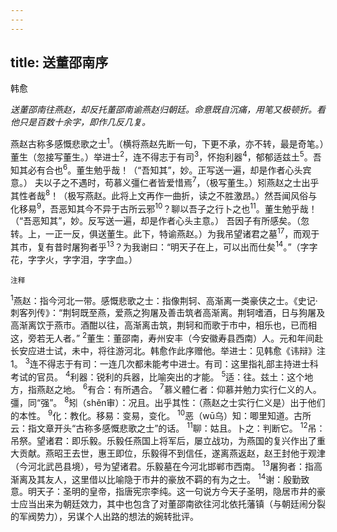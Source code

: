 ```yaml
---
---
---
```

title: 送董邵南序
---



韩愈

*送董邵南往燕赵，却反托董邵南谕燕赵归朝廷。命意既自沉痛，用笔又极顿折。看他只是百数十余字，即作几反几复。*

燕赵古称多感慨悲歌之士<sup>1</sup>。（横将燕赵先断一句，下更不承，亦不转，最是奇笔。）董生（忽接写董生。）举进士<sup>2</sup>，连不得志于有司<sup>3</sup>，怀抱利器<sup>4</sup>，郁郁适兹土<sup>5</sup>。吾知其必有合也<sup>6</sup>。董生勉乎哉！（“吾知其”，妙。正写送一遍，却是作者心头宾意。）
夫以子之不遇时，苟慕义彊仁者皆爱惜焉<sup>7</sup>，（极写董生。）矧燕赵之士出乎其性者哉<sup>8</sup>！（极写燕赵。此将上文再作一曲折，读之不胜激昂。）然吾闻风俗与化移易<sup>9</sup>，吾恶知其今不异于古所云邪<sup>10</sup>？聊以吾子之行卜之也<sup>11</sup>。董生勉乎哉！（“吾恶知其”，妙。反写送一遍，却是作者心头主意。）
吾因子有所感矣。（忽转。上，一正一反，俱送董生。此下，特谕燕赵。）为我吊望诸君之墓<sup>17</sup>，而观于其市，复有昔时屠狗者乎<sup>13</sup>？为我谢曰：“明天子在上，可以出而仕矣<sup>14</sup>。”（字字花，字字火，字字泪，字字血。）

<sup>注释</sup>

<sup>1</sup>燕赵：指今河北一带。感慨悲歌之士：指像荆轲、高渐离一类豪侠之士。《史记·刺客列传》：“荆轲既至燕，爱燕之狗屠及善击筑者高渐离。荆轲嗜酒，日与狗屠及高渐离饮于燕市。酒酣以往，高渐离击筑，荆轲和而歌于市中，相乐也，已而相这，旁若无人者。”
<sup>2</sup>董生：董邵南，寿州安丰（今安徽寿县西南）人。元和年间赴长安应进士试，未中，将往游河北。韩愈作此序赠他。举进士：见韩愈《讳辩》注1。
<sup>3</sup>连不得志于有司：一连几次都未能考中进士。有司：这里指礼部主持进士科考试的官员。
<sup>4</sup>利器：锐利的兵器，比喻突出的才能。
<sup>5</sup>适：往。兹土：这个地方，指燕赵之地。
<sup>6</sup>有合：有所遇合。
<sup>7</sup>慕义體仁者：仰慕并勉力实行仁义的人。彊，同“强”。
<sup>8</sup>矧（shěn审）：况且。出乎其性：（燕赵之士实行仁义是）出于他们的本性。
<sup>9</sup>化：教化。移易：变易，变化。
<sup>10</sup>恶（wū乌）知：唧里知道。古所云：指文章开头“古称多感慨悲歌之士”的话。
<sup>11</sup>聊：姑且。卜之：判断它。
<sup>12</sup>吊：吊祭。望诸君：即乐毅。乐毅任燕国上将军后，屡立战功，为燕国的复兴作出了重大贡献。燕昭王去世，惠王即位，乐毅得不到信任，遂离燕返赵，赵王封他于观津（今河北武邑县境），号为望诸君。乐毅墓在今河北邯郸市西南。
<sup>13</sup>屠狗者：指高渐离及其友人，这里借以比喻隐于市井的豪放不羁的有为之士。
<sup>14</sup>谢：殷勤致意。明天子：圣明的皇帝，指唐宪宗李纯。这一句说方今天子圣明，隐居市井的豪士应当出来为朝廷效力，其中也包含了对董邵南欲往河北依托藩镇（与朝廷闹分裂的军阀势力），另谋个人出路的想法的婉转批评。